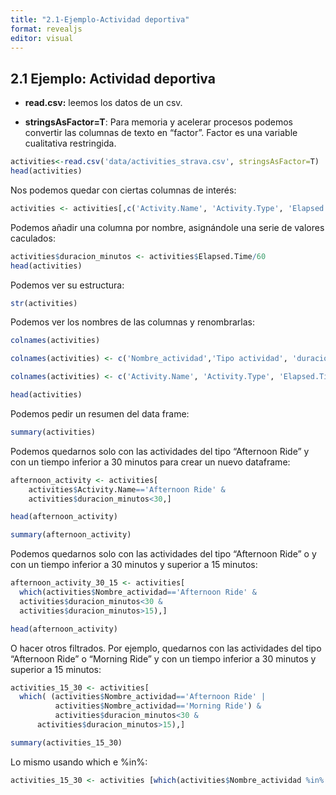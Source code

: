 ```yaml
---
title: "2.1-Ejemplo-Actividad deportiva"
format: revealjs
editor: visual
---
```


## 2.1 Ejemplo: Actividad deportiva

-   **read.csv:** leemos los datos de un csv.

-   **stringsAsFactor=T**: Para memoria y acelerar procesos podemos convertir las columnas de texto en "factor". Factor es una variable cualitativa restringida.

```r
activities<-read.csv('data/activities_strava.csv', stringsAsFactor=T)
head(activities)
```

Nos podemos quedar con ciertas columnas de interés:

```r
activities <- activities[,c('Activity.Name', 'Activity.Type', 'Elapsed.Time', 'Distance')]
```

Podemos añadir una columna por nombre, asignándole una serie de valores caculados:

```r
activities$duracion_minutos <- activities$Elapsed.Time/60
head(activities)
```

Podemos ver su estructura:

```r
str(activities)
```

Podemos ver los nombres de las columnas y renombrarlas:

```r
colnames(activities)

colnames(activities) <- c('Nombre_actividad','Tipo actividad', 'duracion_segundos', 'distancia', 'duracion_minutos')

colnames(activities) <- c('Activity.Name', 'Activity.Type', 'Elapsed.Time', 'Distance', 'Elapsed.Min')

head(activities)
```

Podemos pedir un resumen del data frame:

```r
summary(activities)
```

Podemos quedarnos solo con las actividades del tipo "Afternoon Ride" y con un tiempo inferior a 30 minutos para crear un nuevo dataframe:

```r
afternoon_activity <- activities[
    activities$Activity.Name=='Afternoon Ride' &
    activities$duracion_minutos<30,]

head(afternoon_activity)
```

```r
summary(afternoon_activity)
```

Podemos quedarnos solo con las actividades del tipo "Afternoon Ride" o y con un tiempo inferior a 30 minutos y superior a 15 minutos:

```r
afternoon_activity_30_15 <- activities[
  which(activities$Nombre_actividad=='Afternoon Ride' &
  activities$duracion_minutos<30 & 
  activities$duracion_minutos>15),]

head(afternoon_activity)
```

O hacer otros filtrados. Por ejemplo, quedarnos con las actividades del tipo "Afternoon Ride" o "Morning Ride" y con un tiempo inferior a 30 minutos y superior a 15 minutos:

```r
activities_15_30 <- activities[
  which( (activities$Nombre_actividad=='Afternoon Ride' |
          activities$Nombre_actividad=='Morning Ride') &
          activities$duracion_minutos<30 & 
      activities$duracion_minutos>15),]

summary(activities_15_30)
```

Lo mismo usando which e %in%:

```r
activities_15_30 <- activities [which(activities$Nombre_actividad %in% c('Afternoon Ride', 'Morning Ride') & activities$duracion_minutos<30 & activities$duracion_minutos>15), ] summary(afternoon_activity_30_15)

```
